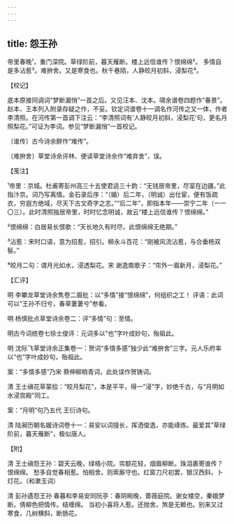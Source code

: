 ```yaml
---
---
---
```

title: 怨王孙
---







帝里春晚¹，重门深院。草绿阶前，暮天雁断。楼上远信谁传？恨绵绵²。 多情自是多沾惹³。难拚舍。又是寒食也。秋千巷陌，人静皎月初斜，浸梨花⁴。

【校记】

底本原接同调词“梦断漏悄”一首之后。又见汪本、沈本。啸余谱卷四题作“春景”。赵本、王本列入附录存疑之作，不妥。钦定词谱卷十一调名作河传之又一体，作者李清照。在河传第一首调下注云：“李清照词有‘人静皎月初斜，浸梨花’句，更名月照梨花。”可证为李词。参见“梦断漏悄”一首校记。

〔谁传〕古今诗余醉作“难传”。

〔难拚舍〕草堂诗余评林、便读草堂诗余作“难弃舍”，误。

【笺注】

¹帝里：京城。杜甫寄彭州高三十五使君适三十韵：“无钱居帝里，尽室在边疆。”此指汴京。词乃写离情。金石录后序：“（婚）后二年，（明诚）出仕宦，便有饭疏衣，穷遐方绝域，尽天下古文奇字之志。”“后二年”，即指本年——崇宁二年（一一〇三）。此时清照独居帝里，时时忆念明诚，故云“楼上远信谁传？恨绵绵。”

²恨绵绵：白居易长恨歌：“天长地久有时尽，此恨绵绵无绝期。”

³沾惹：宋时口语，意为招惹，招引。柳永斗百花：“刚被风流沾惹，与合垂杨双髻。”

⁴皎月二句：谓月光如水，浸透梨花。宋 谢逸南歌子：“帘外一眉新月，浸梨花。”

【汇评】

明 李攀龙草堂诗余隽卷二眉批：以“多情”接“恨绵绵”，何组织之工！ 评语：此词可以“王孙不归兮，春草萋萋兮”参看。

明 杨慎批点草堂诗余卷二：评“多情”句：至情。

明古今词统卷七徐士俊评：元词多以“也”字叶成妙句，殆祖此。

明 沈际飞草堂诗余正集卷一：贺词“多情多感”独少此“难拚舍”三字。元人乐府率以“也”字叶成妙句，殆祖此。

案：“多情多感”乃宋 蔡伸柳梢青词，此处误作贺铸词。

清 王士禛花草蒙拾：“皎月梨花”，本是平平，得一“浸”字，妙绝千古，与“月明如水浸宫殿”同工。

案：“月明”句乃五代 王衍诗句。

清 陆昶历朝名媛诗词卷十一：易安以词擅长，挥洒俊逸，亦能琢炼。最爱其“草绿阶前，暮天雁断”，极似唐人。

【附】

清 王士禛怨王孙：碧天云晚，绿梧小院。帘额花轻，烟眉柳断。珠泪裹寄谁传？恨绵绵。 愁多自觉春相惹。怕相舍。则索厮守也。红窗刀尺初罢，银汉西斜，卜灯花。（和漱玉词）

清 彭孙遹怨王孙 春暮和李易安同阮亭：春阴晼晚，蔷薇庭院。谢女楼空，秦娥梦断。倩柳色把情传。结缠绵。 当初小喜将人惹。还抛舍。煞是无赖也。别来又过寒食，几树横斜，断肠花。